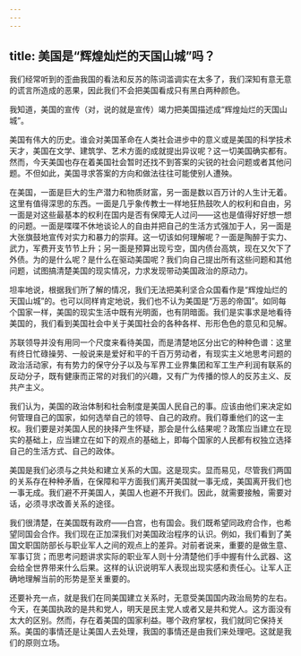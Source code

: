 ```yaml
---
---
---
```

title: 美国是“辉煌灿烂的天国山城”吗？
---

我们经常听到的歪曲我国的看法和反苏的陈词滥调实在太多了，我们深知有意无意的谎言所造成的恶果，因此我们不会把美国看成只有黑白两种颜色。

我知道，美国的宣传（对，说的就是宣传）竭力把美国描述成“辉煌灿烂的天国山城”。

美国有伟大的历史。谁会对美国革命在人类社会进步中的意义或是美国的科学技术天才，美国在文学、建筑学、艺术方面的成就提出异议呢？这一切美国确实都有。然而，今天美国也存在着美国社会暂时还找不到答案的尖锐的社会问题或者其他问题。不但如此，美国寻求答案的方向和做法往往可能使别人遭殃。

在美国，一面是巨大的生产潜力和物质财富，另一面是数以百万计的人生计无着。这里有值得深思的东西。一面是几乎象传教士一样地狂热鼓吹人的权利和自由，另一面是对这些最基本的权利在国内是否有保障无人过问——这也是值得好好想一想的问题。一面是喋喋不休地谈论人的自由并把自己的生活方式强加于人，另一面是大张旗鼓地宣传对实力和暴力的崇拜。这一切该如何理解呢？一面是陶醉于实力、武力，军费开支节节上升；另一面是预算出现亏空，国内债台高筑，现在又欠下了外债。为的是什么呢？是什么在驱动美国呢？我们向自己提出所有这些问题和其他问题，试图搞清楚美国的现实情况，力求发现带动美国政治的原动力。

坦率地说，根据我们所了解的情况，我们无法把美利坚合众国看作是“辉煌灿烂的天国山城”的。也可以同样肯定地说，我们也不认为美国是“万恶的帝国”。如同每个国家一样，美国的现实生活中既有光明面，也有阴暗面。我们是实事求是地看待美国的，我们看到美国社会中关于美国社会的各种各样、形形色色的意见和见解。

苏联领导并没有用同一个尺度来看待美国，而是清楚地区分出它的种种色谱：这里有终日忙碌操劳、一般说来是爱好和平的千百万劳动者，有现实主义地思考问题的政治活动家，有有势力的保守分子以及与军界工业界集团和军工生产利润有联系的反动分子，既有健康而正常的对我们的兴趣，又有广为传播的惊人的反苏主义、反共产主义。

我们认为，美国的政治体制和社会制度是美国人民自己的事。应该由他们来决定如何管理自己的国家，如何选举自己的领导、自己的政府。我们尊重他们的这一主权。我们要是对美国人民的抉择产生怀疑，那会是什么结果呢？政策应当建立在现实的基础上，应当建立在如下的观点的基础上，即每个国家的人民都有权独立选择自己的生活方式、自己的政体。

美国是我们必须与之共处和建立关系的大国。这是现实。显而易见，尽管我们两国的关系存在种种矛盾，在保障和平方面我们离开美国就一事无成，美国离开我们也一事无成。我们避不开美国人，美国人也避不开我们。因此，就需要接触，需要对话，必须寻求改善关系的途径。

我们很清楚，在美国既有政府——白宫，也有国会。我们既希望同政府合作，也希望同国会合作。我们现在正加深我们对美国政治程序的认识。例如，我们看到了美国文职国防部长与职业军人之间的观点上的差异。对前者说来，重要的是做生意、军事订货；而思考问题讲求实际的职业军人则十分清楚他们手中握有什么武器、这会给全世界带来什么后果。这样的认识说明军人表现出现实感和责任心。让军人正确地理解当前的形势是至关重要的。

还要补充一点，就是我们在同美国建立关系时，无意受美国国内政治局势的左右。今天，在美国执政的是共和党人，明天是民主党人或者又是共和党人。这方面没有太大的区别。然而，存在着美国的国家利益。哪个政府掌权，我们就同它保持关系。美国的事情还是让美国人去处理，我国的事情还是由我们来处理吧。这就是我们的原则立场。